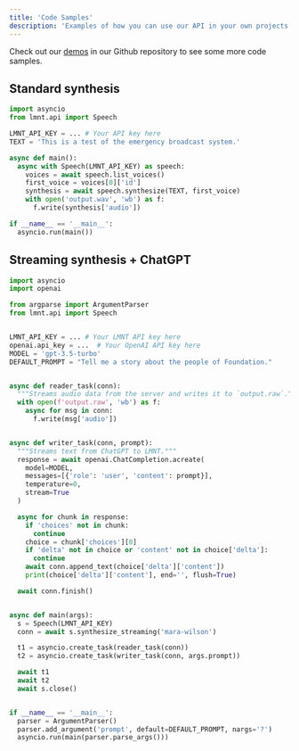 ```yaml
---
title: 'Code Samples'
description: 'Examples of how you can use our API in your own projects.' 
---
```


<Tip> Check out our [demos](https://github.com/lmnt-com/lmnt-python/tree/master/demo) in our Github repository to see some more code samples. </Tip>

## Standard synthesis
```python
import asyncio
from lmnt.api import Speech

LMNT_API_KEY = ... # Your API key here
TEXT = 'This is a test of the emergency broadcast system.'

async def main():
  async with Speech(LMNT_API_KEY) as speech:
    voices = await speech.list_voices()
    first_voice = voices[0]['id']
    synthesis = await speech.synthesize(TEXT, first_voice)
    with open('output.wav', 'wb') as f:
      f.write(synthesis['audio'])

if __name__ == '__main__':
  asyncio.run(main())
```
## Streaming synthesis + ChatGPT
```python
import asyncio
import openai

from argparse import ArgumentParser
from lmnt.api import Speech


LMNT_API_KEY = ... # Your LMNT API key here
openai.api_key = ...  # Your OpenAI API key here
MODEL = 'gpt-3.5-turbo'
DEFAULT_PROMPT = "Tell me a story about the people of Foundation."


async def reader_task(conn):
  """Streams audio data from the server and writes it to `output.raw`."""
  with open(f'output.raw', 'wb') as f:
    async for msg in conn:
      f.write(msg['audio'])


async def writer_task(conn, prompt):
  """Streams text from ChatGPT to LMNT."""
  response = await openai.ChatCompletion.acreate(
    model=MODEL,
    messages=[{'role': 'user', 'content': prompt}],
    temperature=0,
    stream=True
  )

  async for chunk in response:
    if 'choices' not in chunk:
      continue
    choice = chunk['choices'][0]
    if 'delta' not in choice or 'content' not in choice['delta']:
      continue
    await conn.append_text(choice['delta']['content'])
    print(choice['delta']['content'], end='', flush=True)

  await conn.finish()


async def main(args):
  s = Speech(LMNT_API_KEY)
  conn = await s.synthesize_streaming('mara-wilson')

  t1 = asyncio.create_task(reader_task(conn))
  t2 = asyncio.create_task(writer_task(conn, args.prompt))

  await t1
  await t2
  await s.close()


if __name__ == '__main__':
  parser = ArgumentParser()
  parser.add_argument('prompt', default=DEFAULT_PROMPT, nargs='?')
  asyncio.run(main(parser.parse_args()))
```